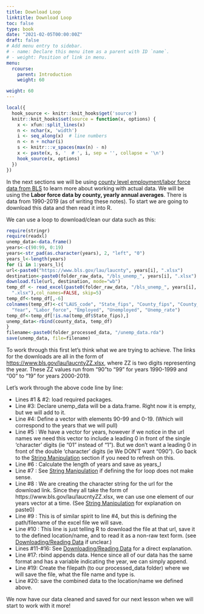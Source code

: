 ```yaml
---
title: Download Loop
linktitle: Download Loop
toc: false
type: book
date: "2021-02-05T00:00:00Z"
draft: false
# Add menu entry to sidebar.
# - name: Declare this menu item as a parent with ID `name`.
# - weight: Position of link in menu.
menu:
  rcourse:
    parent: Introduction
    weight: 60

weight: 60
---
```


```r
local({
  hook_source <- knitr::knit_hooks$get('source')
  knitr::knit_hooks$set(source = function(x, options) {
    x <- xfun::split_lines(x)
    n <- nchar(x, 'width')
    i <- seq_along(x)  # line numbers
    n <- n + nchar(i)
    s <- knitr:::v_spaces(max(n) - n)
    x <- paste(x, s, '  # ', i, sep = '', collapse = '\n')
    hook_source(x, options)
  })
})
```
In the next sections we will be using [county level employment/labor force data from BLS](https://www.bls.gov/lau/home.htm) to learn more about working with actual data. We will be using the **Labor force data by county, yearly annual averages**. There is data from 1990-2019 (as of writing these notes). To start we are going to download this data and then read it into R.

We can use a loop to download/clean our data such as this:

```r
require(stringr)
require(readxl)
unemp_data<-data.frame()
years<-c(90:99, 0:19)
years<-str_pad(as.character(years), 2, "left", "0")
years_l<-length(years)
for (i in 1:years_l){
url<-paste0("https://www.bls.gov/lau/laucnty", years[i], ".xlsx")
destination<-paste0(folder_raw_data, "/bls_unemp_", years[i], ".xlsx")
download.file(url, destination, mode="wb")
temp_df <- read_excel(paste0(folder_raw_data, "/bls_unemp_", years[i],
  ".xlsx"),col_names=FALSE, skip=5)
temp_df<-temp_df[,-6]
colnames(temp_df)<-c("LAUS_code", "State_fips", "County_fips", "County_name",
  "Year", "Labor_force", "Employed", "Unemployed", "Unemp_rate")
temp_df<-temp_df[!is.na(temp_df$State_fips),]
unemp_data<-rbind(county_data, temp_df)
}
filename<-paste0(folder_processed_data, "/unemp_data.rda")
save(unemp_data, file=filename)
```

To work through this first let's think what we are trying to achieve. The links for the downloads are all in the form of [https://www.bls.gov/lau/laucntyZZ.xlsx](https://www.bls.gov/lau/home.htm), where ZZ is two digits representing the year. These ZZ values run from "90"to "99" for years 1990-1999 and "00" to "19" for years 2000-2019.

Let's work through the above code line by line:

- Lines #1 & #2: load required packages.
- Line #3: Declare unemp_data will be a data.frame. Right now it is empty, but we will add to it.
- Line #4: Define a vector with elements 90-99 and 0-19. (Which will correspond to the years that we will pull)
- Line #5 : We have a vector for years, however if we notice in the url names we need this vector to include a leading 0 in front of the single 'character' digits (ie "01" instead of "1"). But we don't want a leading 0 in front of the double 'character' digits (ie We DON'T want "090"). Go back to the [String Manipulation](https://jmwestenberg.github.io/courses/rcourse/intro/lesson1_02/) section if you need to refresh on this.
- Line #6 : Calculate the length of years and save as years_l
- Line #7 : See [String Manipulation](https://jmwestenberg.github.io/courses/rcourse/intro/lesson1_02/) if defining the for loop does not make sense.
- Line #8 : We are creating the character string for the url for the download link. Since they all take the form of https://www.bls.gov/lau/laucntyZZ.xlsx, we can use one element of our years vector at a time. (See [String Manipulation](https://jmwestenberg.github.io/courses/rcourse/intro/lesson1_02/) for explanation on paste0)
- Line #9 : This is of similar spirit to line #4, but this is defining the path/filename of the excel file we will save. 
- Line #10 : This line is just telling R to download the file at that url, save it to the defined location/name, and to read it as a non-raw text form. (see [Downloading/Reading Data](https://jmwestenberg.github.io/courses/rcourse/intro/lesson1_04/) if unclear.)
- Lines #11-#16: See [Downloading/Reading Data](https://jmwestenberg.github.io/courses/rcourse/intro/lesson1_04/) for a direct explanation.
- Line #17: rbind appends data. Hence since all of our data has the same format and has a variable indicating the year, we can simply append.
- Line #19: Create the filepath (to our processed_data folder) where we will save the file, what the file name and type is.
- Line #20: save the combined data to the location/name we defined above.

We now have our data cleaned and saved for our next lesson when we will start to work with it more!
